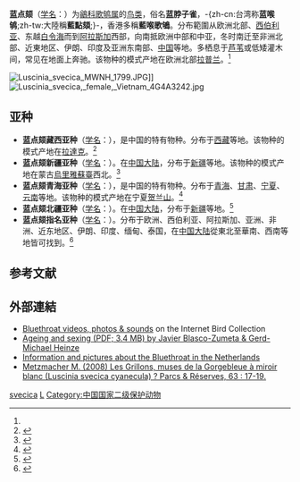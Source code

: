 {{noteTA
|T=zh-cn:蓝点颏; zh-tw:藍喉鴝; 
|1=zh-cn:蓝点颏; zh-tw:藍喉鴝; 
}}
{{speciesbox
| name = 蓝点颏
| status = LC
| status_system = IUCN3.1
| status_ref = <ref>{{IUCN|id=22709707 |title=''Cyanecula svecica'' |assessor=BirdLife International |assessor-link=BirdLife International |version=2013.2 |year=2012 |accessdate=26 November 2013}}</ref>
| image = Luscinia svecica volgae.jpg
| image_caption = 雄性''Luscinia svecica volgae''
| genus = Luscinia
| species = svecica
| authority = ([[卡尔·林奈|Linnaeus]])<ref name='id3041'>{{cite web| url =http://www.bioinfo.cn/db05/BjdwSpecies.php?action=view&id=3041| title =蓝点颏| work =《中国动物物种编目数据库》| publisher =中国科学院微生物研究所| author =中国科学院动物研究所| accessdate =2009-04-04| deadurl =yes| archiveurl =https://web.archive.org/web/20160305071917/http://www.bioinfo.cn/db05/BjdwSpecies.php?action=view&id=3041| archivedate =2016-03-05}}</ref>
| range_map = Luscinia svecica distribution.png
| range_map_caption = 蓝点颏亞種分佈範圍
| synonyms = ''Motacilla svecica'' {{small|Linnaeus, 1758}}
}}

'''蓝点颏'''（[[学名|学名]]：{{lang|la|''Luscinia svecica''}}）为[[鶲科|鶲科]][[歌鸲属|歌鸲属]]的[[鸟类|鸟类]]，俗名'''蓝脖子雀'''，-{zh-cn:台湾称'''蓝喉鸲''';zh-tw:大陸稱'''藍點頦''';}-，香港多稱'''藍喉歌鴝'''。分布範圍从欧洲北部、[[西伯利亚|西伯利亚]]、东越[[白令海|白令海]]而到[[阿拉斯加|阿拉斯加]]西部，向南抵欧洲中部和中亚，冬时南迁至非洲北部、近東地区、伊朗、印度及亚洲东南部、[[中国|中国]]等地。多栖息于[[芦苇|芦苇]]或低矮灌木间，常见在地面上奔驰。该物种的模式产地在欧洲北部[[拉普兰|拉普兰]]。<ref name='id3041'/>

[[File:Luscinia_svecica_MWNH_1799.JPG|thumb]]]]
[[File:Luscinia_svecica,_female,_Vietnam_4G4A3242.jpg|thumb]]
== 亚种 ==
* '''蓝点颏藏西亚种'''（[[学名|学名]]：{{lang|la|''Luscinia svecica abbotti''}}），是中国的特有物种。分布于[[西藏|西藏]]等地。该物种的模式产地在[[拉達克|拉達克]]。<ref name='id3042'>{{cite web| url =http://www.bioinfo.cn/db05/BjdwSpecies.php?action=view&id=3042| title =蓝点颏藏西亚种| work =《中国动物物种编目数据库》| publisher =中国科学院微生物研究所| author =中国科学院动物研究所| accessdate =2009-04-04| deadurl =yes| archiveurl =https://web.archive.org/web/20160305014902/http://www.bioinfo.cn/db05/BjdwSpecies.php?action=view&id=3042| archivedate =2016-03-05}}</ref>
* '''蓝点颏新疆亚种'''（[[学名|学名]]：{{lang|la|''Luscinia svecica kobdensis''}}）。在[[中国大陆|中国大陆]]，分布于[[新疆|新疆]]等地。该物种的模式产地在蒙古[[烏里雅蘇臺|烏里雅蘇臺]]西北。<ref name='id3043'>{{cite web| url =http://www.bioinfo.cn/db05/BjdwSpecies.php?action=view&id=3043| title =蓝点颏新疆亚种| work =《中国动物物种编目数据库》| publisher =中国科学院微生物研究所| author =中国科学院动物研究所| accessdate =2009-04-04| deadurl =yes| archiveurl =https://web.archive.org/web/20160305063405/http://www.bioinfo.cn/db05/BjdwSpecies.php?action=view&id=3043| archivedate =2016-03-05}}</ref>
* '''蓝点颏青海亚种'''（[[学名|学名]]：{{lang|la|''Luscinia svecica przevalskii''}}），是中国的特有物种。分布于[[青海|青海]]、[[甘肃|甘肃]]、[[宁夏|宁夏]]、[[云南|云南]]等地。该物种的模式产地在宁夏[[贺兰山|贺兰山]]。<ref name='id3044'>{{cite web| url =http://www.bioinfo.cn/db05/BjdwSpecies.php?action=view&id=3044| title =蓝点颏青海亚种| work =《中国动物物种编目数据库》| publisher =中国科学院微生物研究所| author =中国科学院动物研究所| accessdate =2009-04-04| deadurl =yes| archiveurl =https://web.archive.org/web/20160305055915/http://www.bioinfo.cn/db05/BjdwSpecies.php?action=view&id=3044| archivedate =2016-03-05}}</ref>
* '''蓝点颏北疆亚种'''（[[学名|学名]]：{{lang|la|''Luscinia svecica saturatior''}}）。在[[中国大陆|中国大陆]]，分布于[[新疆|新疆]]等地。<ref name='id3045'>{{cite web| url =http://www.bioinfo.cn/db05/BjdwSpecies.php?action=view&id=3045| title =蓝点颏北疆亚种| work =《中国动物物种编目数据库》| publisher =中国科学院微生物研究所| author =中国科学院动物研究所| accessdate =2009-04-04| deadurl =yes| archiveurl =https://web.archive.org/web/20160305034602/http://www.bioinfo.cn/db05/BjdwSpecies.php?action=view&id=3045| archivedate =2016-03-05}}</ref>
* '''蓝点颏指名亚种'''（[[学名|学名]]：{{lang|la|''Luscinia svecica svecica''}}）。分布于欧洲、西伯利亚、阿拉斯加、亚洲、非洲、近东地区、伊朗、印度、缅甸、泰国，在[[中国大陆|中国大陆]]從東北至華南、西南等地皆可找到。<ref name='id3046'>{{cite web| url =http://www.bioinfo.cn/db05/BjdwSpecies.php?action=view&id=3046| title =蓝点颏指名亚种| work =《中国动物物种编目数据库》| publisher =中国科学院微生物研究所| author =中国科学院动物研究所| accessdate =2009-04-04| deadurl =yes| archiveurl =https://web.archive.org/web/20160305062350/http://www.bioinfo.cn/db05/BjdwSpecies.php?action=view&id=3046| archivedate =2016-03-05}}</ref>

== 参考文献 ==
{{reflist}}

==外部連結==
{{Wikispecies|Luscinia svecica}}
{{Commons|Luscinia svecica}}

*[http://ibc.lynxeds.com/species/bluethroat-luscinia-svecica Bluethroat videos, photos & sounds] on the Internet Bird Collection
*[https://web.archive.org/web/20160305072725/http://aulaenred.ibercaja.es/wp-content/uploads/330_BluethroatLsvecica.pdf Ageing and sexing (PDF; 3.4 MB) by Javier Blasco-Zumeta & Gerd-Michael Heinze]
*[http://www.birdsnetherlands.nl/bluethroat%20luscinia%20svecica%20netherlands.htm Information and pictures about the Bluethroat in the Netherlands]
*[http://hdl.handle.net/2268/162545 Metzmacher M. (2008) Les Grillons, muses de la Gorgebleue à miroir blanc (Luscinia svecica cyanecula) ? Parcs & Réserves, 63 : 17-19.]

{{Commons category|Luscinia svecica}}

{{Authority control}}
{{Taxonbar|from=Q26578}}

[[Category:歌鸲属|svecica]]
[[Category:1758年描述的鳥類|L]]
[[Category:中国国家二级保护动物|Category:中国国家二级保护动物]]